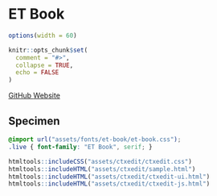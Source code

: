 # ET Book

```r
options(width = 60)

knitr::opts_chunk$set(
  comment = "#>",
  collapse = TRUE,
  echo = FALSE
)
```

<a href="https://github.com/edwardtufte/et-book" class="btn btn-outline-secondary" role="button" target="_blank">
<i class="bi bi-box-arrow-up-right"></i>
GitHub
</a>
<a href="https://edwardtufte.github.io/et-book/" class="btn btn-outline-secondary" role="button" target="_blank">
<i class="bi bi-box-arrow-up-right"></i>
Website
</a>

## Specimen

```css
@import url("assets/fonts/et-book/et-book.css");
.live { font-family: "ET Book", serif; }
```

```r
htmltools::includeCSS("assets/ctxedit/ctxedit.css")
htmltools::includeHTML("assets/ctxedit/sample.html")
htmltools::includeHTML("assets/ctxedit/ctxedit-ui.html")
htmltools::includeHTML("assets/ctxedit/ctxedit-js.html")
```
